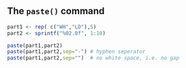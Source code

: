 
## The `paste()` command

```r

part1 <- rep( c("WH","LD"),5)
part2 <- sprintf("%02.0f", 1:10)

paste(part1,part2)
paste(part1,part2,sep="-") # hyphen seperator
paste(part1,part2,sep="")  # no white space, i.e. no gap
```
